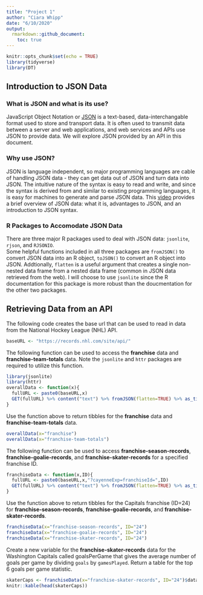 ```yaml
---
title: "Project 1"
author: "Ciara Whipp"
date: "6/10/2020"
output: 
  rmarkdown::github_document:
    toc: true
---
```


```r
knitr::opts_chunk$set(echo = TRUE)
library(tidyverse)
library(DT)
```

## Introduction to JSON Data  

### What is JSON and what is its use?  

JavaScript Object Notation or [JSON](https://www.tutorialspoint.com/json/json_overview.htm#:~:text=JSON%20or%20JavaScript%20Object%20Notation,stands%20for%20JavaScript%20Object%20Notation.) is a text-based, data-interchangable format used to store and transport data. It is often used to transmit data between a server and web applications, and web services and APIs use JSON to provide data. We will explore JSON provided by an API in this document.  

### Why use JSON?  

JSON is language independent, so major programming languages are cable of handling JSON data - they can get data out of JSON and turn data into JSON. The intuitive nature of the syntax is easy to read and write, and since the syntax is derived from and similar to existing programming languages, it is easy for machines to generate and parse JSON data. This [video](https://www.youtube.com/watch?v=0IoG-mSvWSo) provides a brief overview of JSON data: what it is, advantages to JSON, and an introduction to JSON syntax.  

### R Packages to Accomodate JSON Data  

There are three major R packages used to deal with JSON data: `jsonlite`, `rjson`, and `RJSONIO`.  
Some helpful functions included in all three packages are `fromJSON()` to convert JSON data into an R object, `toJSON()` to convert an R object into JSON. Addtionally, `flatten` is a useful argument that creates a single non-nested data frame from a nested data frame (common in JSON data retrieved from the web). I will choose to use `jsonlite` since the R documentation for this package is more robust than the doucmentation for the other two packages.  

## Retrieving Data from an API  

The following code creates the base url that can be used to read in data from the National Hockey League (NHL) API.  

```r
baseURL <- "https://records.nhl.com/site/api/"
```

The following function can be used to access the **franchise** data and **franchise-team-totals** data. Note the `jsonlite` and `httr` packages are required to utilize this function.  

```r
library(jsonlite)
library(httr)
overallData <- function(x){
  fullURL <- paste0(baseURL,x)
  GET(fullURL) %>% content("text") %>% fromJSON(flatten=TRUE) %>% as_tibble()
}
```

Use the function above to return tibbles for the **franchise** data and **franchise-team-totals** data.  

```r
overallData(x="franchise")
overallData(x="franchise-team-totals")
```

The following function can be used to access **franchise-season-records**, **franchise-goalie-records**, and **franchise-skater-records** for a specified franchise ID. 

```r
franchiseData <- function(x,ID){
  fullURL <- paste0(baseURL,x,"?cayenneExp=franchiseId=",ID)
  GET(fullURL) %>% content("text") %>% fromJSON(flatten=TRUE) %>% as_tibble()
}
```  

Use the function above to return tibbles for the Capitals franchise (ID=24) for **franchise-season-records**, **franchise-goalie-records**, and **franchise-skater-records**.  

```r
franchiseData(x="franchise-season-records", ID="24")
franchiseData(x="franchise-goalie-records", ID="24")
franchiseData(x="franchise-skater-records", ID="24")
```

Create a new variable for the **franchise-skater-records** data for the Washington Capitals called goalsPerGame that gives the average number of goals per game by dividing `goals` by `gamesPlayed`. Return a table for the top 6 goals per game statistic.

```r
skaterCaps <- franchiseData(x="franchise-skater-records", ID="24")$data %>% rename("Last Name"=lastName, "Position Code"=positionCode, "Number of Seasons Played"=seasons) %>%mutate("Goals per Game"=goals/gamesPlayed) %>% select(`Last Name`, `Position Code`, `Goals per Game`, `Number of Seasons Played`) %>% arrange(desc(`Goals per Game`))
knitr::kable(head(skaterCaps))
```